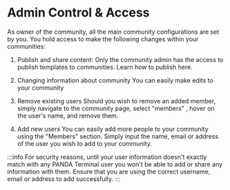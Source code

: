# Admin Control & Access

As owner of the community, all the main community configurations are set by you. You hold access to make the following changes within your communities:

1. Publish and share content:
   Only the community admin has the access to publish templates to communities. Learn how to publish here.

2. Changing information about community
   You can easily make edits to your community

3. Remove existing users
   Should you wish to remove an added member, simply navigate to the community page, select "members" , hover on the user's name, and remove them.

4. Add new users
   You can easily add more people to your community using the "Members" section. Simply input the name, email or address of the user you wish to add to your community.

:::info
For security reasons, until your user information doesn't exactly match with any PANDA Terminal user you won't be able to add or share any information with them. Ensure that you are using the correct username, email or address to add successfully.
:::
